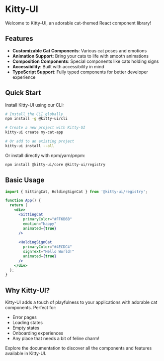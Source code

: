 # Kitty-UI

Welcome to Kitty-UI, an adorable cat-themed React component library!

## Features

- **Customizable Cat Components**: Various cat poses and emotions
- **Animation Support**: Bring your cats to life with smooth animations
- **Composition Components**: Special components like cats holding signs
- **Accessibility**: Built with accessibility in mind
- **TypeScript Support**: Fully typed components for better developer experience

## Quick Start

Install Kitty-UI using our CLI:

```bash
# Install the CLI globally
npm install -g @kitty-ui/cli

# Create a new project with Kitty-UI
kitty-ui create my-cat-app

# Or add to an existing project
kitty-ui install --all
```

Or install directly with npm/yarn/pnpm:

```bash
npm install @kitty-ui/core @kitty-ui/registry
```

## Basic Usage

```jsx
import { SittingCat, HoldingSignCat } from '@kitty-ui/registry';

function App() {
  return (
    <div>
      <SittingCat 
        primaryColor="#FF6B6B" 
        emotion="happy" 
        animated={true} 
      />
      
      <HoldingSignCat 
        primaryColor="#4ECDC4" 
        signText="Hello World!" 
        animated={true} 
      />
    </div>
  );
}
```

## Why Kitty-UI?

Kitty-UI adds a touch of playfulness to your applications with adorable cat components. Perfect for:

- Error pages
- Loading states
- Empty states
- Onboarding experiences
- Any place that needs a bit of feline charm!

Explore the documentation to discover all the components and features available in Kitty-UI.
